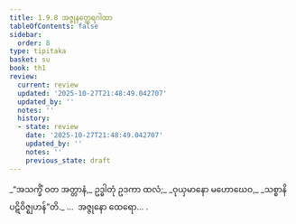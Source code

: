 ```yaml
---
title: 1.9.8 အဇ္ဇုနတ္ထေရဂါထာ
tableOfContents: false
sidebar:
  order: 8
type: tipitaka
basket: su
book: th1
review:
  current: review
  updated: '2025-10-27T21:48:49.042707'
  updated_by: ''
  notes: ''
  history:
  - state: review
    date: '2025-10-27T21:48:49.042707'
    updated_by: ''
    notes: ''
    previous_state: draft
---
```



<ReviewStatus review={frontmatter.review} showDetails={true} />

<HypothesisAnnotation frontmatter={frontmatter} />

<DynamicBreadcrumb />

<Division number="88" book="th1" e="ch" v="19" p="239">

<Paragraph number="197" type="verses" book="th1">
_“အသက္ခိံ ဝတ အတ္တာနံ,_  
ဥဒ္ဓါတုံ ဥဒကာ ထလံ;_  
_ဝုယှမာနော မဟောဃေဝ,_  
_သစ္စာနိ ပဋိဝိဇ္ဈဟန်”တိ._  


</Paragraph>
</Division>

<Paragraph number="198" type="center" book="th1">
…  အဇ္ဇုနော ထေရော… .
</Paragraph>